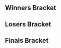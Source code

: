 <!-- Generated with http://tournament-nub.rhcloud.com/toliquipedia name=showdowngg-SFGameNight73 -->{{DISPLAYTITLE:Get Smashed at the Foundry #73: Bracket}}{{SetGame|melee}}<!--
-->{{tabs static
|name1=Overview
|link1=Get_Smashed_at_the_Foundry/73
|name2=Bracket
|link2=Get_Smashed_at_the_Foundry/73/Bracket
|This=2
}}
==Winners Bracket==
{{64DEWBracketA
|column-width=155
|r1m1p1=SFAT |r1m1p1flag=us |r1m1p1score=W |r1m1win=1
|r1m1p2=Bye |r1m1p2flag= |r1m1p2score=-

|r1m2p1=Clubs |r1m2p1flag= |r1m2p1score=2 |r1m2win=1
|r1m2p2=DJ Swerve |r1m2p2flag= |r1m2p2score=0

|r1m3p1=Arcadia |r1m3p1flag= |r1m3p1score=W |r1m3win=1
|r1m3p2=Bye |r1m3p2flag= |r1m3p2score=-

|r1m4p1=Ahmad |r1m4p1flag= |r1m4p1score=W |r1m4win=1
|r1m4p2=Bye |r1m4p2flag= |r1m4p2score=-

|r1m5p1=gaR |r1m5p1flag=us |r1m5p1score=W |r1m5win=1
|r1m5p2=Bye |r1m5p2flag= |r1m5p2score=-

|r1m6p1=Dr Jwns |r1m6p1flag= |r1m6p1score=2 |r1m6win=1
|r1m6p2=MADgood |r1m6p2flag= |r1m6p2score=0

|r1m7p1=Germ |r1m7p1flag=us |r1m7p1score=W |r1m7win=1
|r1m7p2=Bye |r1m7p2flag= |r1m7p2score=-

|r1m8p1=LTigre |r1m8p1flag= |r1m8p1score=2 |r1m8win=1
|r1m8p2=Mari |r1m8p2flag= |r1m8p2score=0

|r1m9p1=D..P |r1m9p1flag=us |r1m9p1score=W |r1m9win=1
|r1m9p2=Bye |r1m9p2flag= |r1m9p2score=-

|r1m10p1=Nick Allen |r1m10p1flag= |r1m10p1score=2 |r1m10win=1
|r1m10p2=Charlezard |r1m10p2flag= |r1m10p2score=0

|r1m11p1=w33dL0rd840 |r1m11p1flag=us |r1m11p1score=W |r1m11win=1
|r1m11p2=Bye |r1m11p2flag= |r1m11p2score=-

|r1m12p1=Danny Paguiao |r1m12p1flag= |r1m12p1score=2 |r1m12win=1
|r1m12p2=Ventus Hearts |r1m12p2flag= |r1m12p2score=0

|r1m13p1=Toph |r1m13p1flag=us |r1m13p1score=W |r1m13win=1
|r1m13p2=Bye |r1m13p2flag= |r1m13p2score=-

|r1m14p1=Glee |r1m14p1flag= |r1m14p1score=2 |r1m14win=1
|r1m14p2=Pride |r1m14p2flag= |r1m14p2score=1

|r1m15p1=ycz6 |r1m15p1flag=us |r1m15p1score=W |r1m15win=1
|r1m15p2=Bye |r1m15p2flag= |r1m15p2score=-

|r1m16p1=Drewgong |r1m16p1flag= |r1m16p1score=0 |r1m16win=2
|r1m16p2=Lock |r1m16p2flag= |r1m16p2score=2

|r1m17p1=Shroomed |r1m17p1flag=us |r1m17p1score=W |r1m17win=1
|r1m17p2=Bye |r1m17p2flag= |r1m17p2score=-

|r1m18p1=Fordacious |r1m18p1flag= |r1m18p1score=0 |r1m18win=2
|r1m18p2=Sabelan |r1m18p2flag= |r1m18p2score=2

|r1m19p1=Glitter |r1m19p1flag= |r1m19p1score=W |r1m19win=1
|r1m19p2=Bye |r1m19p2flag= |r1m19p2score=-

|r1m20p1=Imyt |r1m20p1flag= |r1m20p1score=W |r1m20win=1
|r1m20p2=Bye |r1m20p2flag= |r1m20p2score=-

|r1m21p1=Phil |r1m21p1flag=us |r1m21p1score=W |r1m21win=1
|r1m21p2=Bye |r1m21p2flag= |r1m21p2score=-

|r1m22p1=Irish |r1m22p1flag= |r1m22p1score=2 |r1m22win=1
|r1m22p2=SDKing |r1m22p2flag= |r1m22p2score=0

|r1m23p1=Hyprid |r1m23p1flag= |r1m23p1score=W |r1m23win=1
|r1m23p2=Bye |r1m23p2flag= |r1m23p2score=-

|r1m24p1=Ghettotastic |r1m24p1flag= |r1m24p1score=0 |r1m24win=2
|r1m24p2=Deem |r1m24p2flag= |r1m24p2score=2

|r1m25p1=HomeMadeWaffles |r1m25p1flag=us |r1m25p1score=W |r1m25win=1
|r1m25p2=Bye |r1m25p2flag= |r1m25p2score=-

|r1m26p1=Atrioc |r1m26p1flag= |r1m26p1score=2 |r1m26win=1
|r1m26p2=Ethan |r1m26p2flag= |r1m26p2score=0

|r1m27p1=Catnip |r1m27p1flag=us |r1m27p1score=W |r1m27win=1
|r1m27p2=Bye |r1m27p2flag= |r1m27p2score=-

|r1m28p1=Char |r1m28p1flag= |r1m28p1score=2 |r1m28win=1
|r1m28p2=Chaz |r1m28p2flag= |r1m28p2score=0

|r1m29p1=Kalamazhu |r1m29p1flag=us |r1m29p1score=W |r1m29win=1
|r1m29p2=Bye |r1m29p2flag= |r1m29p2score=-

|r1m30p1=Spevak |r1m30p1flag= |r1m30p1score=2 |r1m30win=1
|r1m30p2=SLEEPY TIME |r1m30p2flag= |r1m30p2score=0

|r1m31p1=Ky |r1m31p1flag= |r1m31p1score=W |r1m31win=1
|r1m31p2=Bye |r1m31p2flag= |r1m31p2score=-

|r1m32p1=Myko |r1m32p1flag= |r1m32p1score=2 |r1m32win=1
|r1m32p2=Bobo |r1m32p2flag= |r1m32p2score=0

|r2m1p1=SFAT |r2m1p1flag=us |r2m1p1score=2 |r2m1win=1
|r2m1p2=Clubs |r2m1p2flag= |r2m1p2score=0

|r2m2p1=Arcadia |r2m2p1flag= |r2m2p1score=2 |r2m2win=1
|r2m2p2=Ahmad |r2m2p2flag= |r2m2p2score=0

|r2m3p1=gaR |r2m3p1flag=us |r2m3p1score=2 |r2m3win=1
|r2m3p2=Dr Jwns |r2m3p2flag= |r2m3p2score=0

|r2m4p1=Germ |r2m4p1flag=us |r2m4p1score=2 |r2m4win=1
|r2m4p2=LTigre |r2m4p2flag= |r2m4p2score=0

|r2m5p1=D..P |r2m5p1flag=us |r2m5p1score=2 |r2m5win=1
|r2m5p2=Nick Allen |r2m5p2flag= |r2m5p2score=0

|r2m6p1=w33dL0rd840 |r2m6p1flag=us |r2m6p1score=2 |r2m6win=1
|r2m6p2=Danny Paguiao |r2m6p2flag= |r2m6p2score=0

|r2m7p1=Toph |r2m7p1flag=us |r2m7p1score=2 |r2m7win=1
|r2m7p2=Glee |r2m7p2flag= |r2m7p2score=0

|r2m8p1=ycz6 |r2m8p1flag=us |r2m8p1score=2 |r2m8win=1
|r2m8p2=Lock |r2m8p2flag= |r2m8p2score=0

|r2m9p1=Shroomed |r2m9p1flag=us |r2m9p1score=2 |r2m9win=1
|r2m9p2=Sabelan |r2m9p2flag= |r2m9p2score=0

|r2m10p1=Glitter |r2m10p1flag= |r2m10p1score=2 |r2m10win=1
|r2m10p2=Imyt |r2m10p2flag= |r2m10p2score=0

|r2m11p1=Phil |r2m11p1flag=us |r2m11p1score=2 |r2m11win=1
|r2m11p2=Irish |r2m11p2flag= |r2m11p2score=0

|r2m12p1=Hyprid |r2m12p1flag= |r2m12p1score=2 |r2m12win=1
|r2m12p2=Deem |r2m12p2flag= |r2m12p2score=0

|r2m13p1=HomeMadeWaffles |r2m13p1flag=us |r2m13p1score=2 |r2m13win=1
|r2m13p2=Atrioc |r2m13p2flag= |r2m13p2score=0

|r2m14p1=Catnip |r2m14p1flag=us |r2m14p1score=2 |r2m14win=1
|r2m14p2=Char |r2m14p2flag= |r2m14p2score=0

|r2m15p1=Kalamazhu |r2m15p1flag=us |r2m15p1score=2 |r2m15win=1
|r2m15p2=Spevak |r2m15p2flag= |r2m15p2score=0

|r2m16p1=Ky |r2m16p1flag= |r2m16p1score=2 |r2m16win=1
|r2m16p2=Myko |r2m16p2flag= |r2m16p2score=1

|r3m1p1=SFAT |r3m1p1flag=us |r3m1p1score=2 |r3m1win=1
|r3m1p2=Arcadia |r3m1p2flag= |r3m1p2score=0

|r3m2p1=gaR |r3m2p1flag=us |r3m2p1score=0 |r3m2win=2
|r3m2p2=Germ |r3m2p2flag=us |r3m2p2score=2

|r3m3p1=D..P |r3m3p1flag=us |r3m3p1score=2 |r3m3win=1
|r3m3p2=w33dL0rd840 |r3m3p2flag=us |r3m3p2score=0

|r3m4p1=Toph |r3m4p1flag=us |r3m4p1score=2 |r3m4win=1
|r3m4p2=ycz6 |r3m4p2flag=us |r3m4p2score=1

|r3m5p1=Shroomed |r3m5p1flag=us |r3m5p1score=2 |r3m5win=1
|r3m5p2=Glitter |r3m5p2flag= |r3m5p2score=0

|r3m6p1=Phil |r3m6p1flag=us |r3m6p1score=0 |r3m6win=2
|r3m6p2=Hyprid |r3m6p2flag= |r3m6p2score=2

|r3m7p1=HomeMadeWaffles |r3m7p1flag=us |r3m7p1score=0 |r3m7win=2
|r3m7p2=Catnip |r3m7p2flag=us |r3m7p2score=2

|r3m8p1=Kalamazhu |r3m8p1flag=us |r3m8p1score=2 |r3m8win=1
|r3m8p2=Ky |r3m8p2flag= |r3m8p2score=0

|r4m1p1=SFAT |r4m1p1flag=us |r4m1p1score=2 |r4m1win=1
|r4m1p2=Germ |r4m1p2flag=us |r4m1p2score=0

|r4m2p1=D..P |r4m2p1flag=us |r4m2p1score=1 |r4m2win=2
|r4m2p2=Toph |r4m2p2flag=us |r4m2p2score=2

|r4m3p1=Shroomed |r4m3p1flag=us |r4m3p1score=2 |r4m3win=1
|r4m3p2=Hyprid |r4m3p2flag= |r4m3p2score=0

|r4m4p1=Catnip |r4m4p1flag=us |r4m4p1score=0 |r4m4win=2
|r4m4p2=Kalamazhu |r4m4p2flag=us |r4m4p2score=2

|r5m1p1=SFAT |r5m1p1flag=us |r5m1p1score=3 |r5m1win=1
|r5m1p2=Toph |r5m1p2flag=us |r5m1p2score=0

|r5m2p1=Shroomed |r5m2p1flag=us |r5m2p1score=0 |r5m2win=2
|r5m2p2=Kalamazhu |r5m2p2flag=us |r5m2p2score=3
}}

==Losers Bracket==
{{64DELBracketSmwA
|tourneylink=Get Smashed at the Foundry/73
|tourneyname=Get Smashed at the Foundry #73
|l1placement=49-64
|l2placement=33-48
|l3placement=25-32
|l4placement=17-24
|l5placement=13-16
|l6placement=9-12
|l7placement=7-8
|l8placement=5-6
|column-width=155
|l1m1p1=Bye |l1m1p1flag= |l1m1p1score=- |l1m1win=2
|l1m1p2=DJ Swerve |l1m1p2flag= |l1m1p2score=W

|l1m2p1=Bye |l1m2p1flag= |l1m2p1score=- |l1m2win=
|l1m2p2=Bye |l1m2p2flag= |l1m2p2score=W

|l1m3p1=Bye |l1m3p1flag= |l1m3p1score=- |l1m3win=2
|l1m3p2=MADgood |l1m3p2flag= |l1m3p2score=W

|l1m4p1=Bye |l1m4p1flag= |l1m4p1score=- |l1m4win=2
|l1m4p2=Mari |l1m4p2flag= |l1m4p2score=W

|l1m5p1=Bye |l1m5p1flag= |l1m5p1score=- |l1m5win=2
|l1m5p2=Charlezard |l1m5p2flag= |l1m5p2score=W

|l1m6p1=Bye |l1m6p1flag= |l1m6p1score=- |l1m6win=2
|l1m6p2=Ventus Hearts |l1m6p2flag= |l1m6p2score=W

|l1m7p1=Bye |l1m7p1flag= |l1m7p1score=- |l1m7win=2
|l1m7p2=Pride |l1m7p2flag= |l1m7p2score=W

|l1m8p1=Bye |l1m8p1flag= |l1m8p1score=- |l1m8win=2
|l1m8p2=Drewgong |l1m8p2flag= |l1m8p2score=W

|l1m9p1=Bye |l1m9p1flag= |l1m9p1score=- |l1m9win=2
|l1m9p2=Fordacious |l1m9p2flag= |l1m9p2score=W

|l1m10p1=Bye |l1m10p1flag= |l1m10p1score=- |l1m10win=
|l1m10p2=Bye |l1m10p2flag= |l1m10p2score=W

|l1m11p1=Bye |l1m11p1flag= |l1m11p1score=- |l1m11win=2
|l1m11p2=SDKing |l1m11p2flag= |l1m11p2score=W

|l1m12p1=Bye |l1m12p1flag= |l1m12p1score=- |l1m12win=2
|l1m12p2=Ghettotastic |l1m12p2flag= |l1m12p2score=W

|l1m13p1=Bye |l1m13p1flag= |l1m13p1score=- |l1m13win=2
|l1m13p2=Ethan |l1m13p2flag= |l1m13p2score=W

|l1m14p1=Bye |l1m14p1flag= |l1m14p1score=- |l1m14win=2
|l1m14p2=Chaz |l1m14p2flag= |l1m14p2score=W

|l1m15p1=Bye |l1m15p1flag= |l1m15p1score=- |l1m15win=2
|l1m15p2=SLEEPY TIME |l1m15p2flag= |l1m15p2score=W

|l1m16p1=Bye |l1m16p1flag= |l1m16p1score=- |l1m16win=2
|l1m16p2=Bobo |l1m16p2flag= |l1m16p2score=W

|l2m1p1=Myko |l2m1p1flag= |l2m1p1score=2 |l2m1win=1
|l2m1p2=DJ Swerve |l2m1p2flag= |l2m1p2score=0

|l2m2p1=Spevak |l2m2p1flag= |l2m2p1score=W |l2m2win=1
|l2m2p2=Bye |l2m2p2flag= |l2m2p2score=-

|l2m3p1=Char |l2m3p1flag= |l2m3p1score=1 |l2m3win=2
|l2m3p2=MADgood |l2m3p2flag= |l2m3p2score=2

|l2m4p1=Atrioc |l2m4p1flag= |l2m4p1score=2 |l2m4win=1
|l2m4p2=Mari |l2m4p2flag= |l2m4p2score=0

|l2m5p1=Deem |l2m5p1flag= |l2m5p1score=2 |l2m5win=1
|l2m5p2=Charlezard |l2m5p2flag= |l2m5p2score=0

|l2m6p1=Irish |l2m6p1flag= |l2m6p1score=2 |l2m6win=1
|l2m6p2=Ventus Hearts |l2m6p2flag= |l2m6p2score=0

|l2m7p1=Imyt |l2m7p1flag= |l2m7p1score=1 |l2m7win=2
|l2m7p2=Pride |l2m7p2flag= |l2m7p2score=2

|l2m8p1=Sabelan |l2m8p1flag= |l2m8p1score=0 |l2m8win=2
|l2m8p2=Drewgong |l2m8p2flag= |l2m8p2score=2

|l2m9p1=Lock |l2m9p1flag= |l2m9p1score=2 |l2m9win=1
|l2m9p2=Fordacious |l2m9p2flag= |l2m9p2score=0

|l2m10p1=Glee |l2m10p1flag= |l2m10p1score=W |l2m10win=1
|l2m10p2=Bye |l2m10p2flag= |l2m10p2score=-

|l2m11p1=Danny Paguiao |l2m11p1flag= |l2m11p1score=2 |l2m11win=1
|l2m11p2=SDKing |l2m11p2flag= |l2m11p2score=0

|l2m12p1=Nick Allen |l2m12p1flag= |l2m12p1score=1 |l2m12win=2
|l2m12p2=Ghettotastic |l2m12p2flag= |l2m12p2score=2

|l2m13p1=LTigre |l2m13p1flag= |l2m13p1score=2 |l2m13win=1
|l2m13p2=Ethan |l2m13p2flag= |l2m13p2score=0

|l2m14p1=Dr Jwns |l2m14p1flag= |l2m14p1score=2 |l2m14win=1
|l2m14p2=Chaz |l2m14p2flag= |l2m14p2score=0

|l2m15p1=Ahmad |l2m15p1flag= |l2m15p1score=2 |l2m15win=1
|l2m15p2=SLEEPY TIME |l2m15p2flag= |l2m15p2score=0

|l2m16p1=Clubs |l2m16p1flag= |l2m16p1score=2 |l2m16win=1
|l2m16p2=Bobo |l2m16p2flag= |l2m16p2score=0

|l3m1p1=Myko |l3m1p1flag= |l3m1p1score=2 |l3m1win=1
|l3m1p2=Spevak |l3m1p2flag= |l3m1p2score=0

|l3m2p1=MADgood |l3m2p1flag= |l3m2p1score=0 |l3m2win=2
|l3m2p2=Atrioc |l3m2p2flag= |l3m2p2score=2

|l3m3p1=Deem |l3m3p1flag= |l3m3p1score=1 |l3m3win=2
|l3m3p2=Irish |l3m3p2flag= |l3m3p2score=2

|l3m4p1=Pride |l3m4p1flag= |l3m4p1score=0 |l3m4win=2
|l3m4p2=Drewgong |l3m4p2flag= |l3m4p2score=2

|l3m5p1=Lock |l3m5p1flag= |l3m5p1score=2 |l3m5win=1
|l3m5p2=Glee |l3m5p2flag= |l3m5p2score=0

|l3m6p1=Danny Paguiao |l3m6p1flag= |l3m6p1score=2 |l3m6win=1
|l3m6p2=Ghettotastic |l3m6p2flag= |l3m6p2score=0

|l3m7p1=LTigre |l3m7p1flag= |l3m7p1score=1 |l3m7win=2
|l3m7p2=Dr Jwns |l3m7p2flag= |l3m7p2score=2

|l3m8p1=Ahmad |l3m8p1flag= |l3m8p1score=2 |l3m8win=1
|l3m8p2=Clubs |l3m8p2flag= |l3m8p2score=0

|l4m1p1=ycz6 |l4m1p1flag=us |l4m1p1score=2 |l4m1win=1
|l4m1p2=Myko |l4m1p2flag= |l4m1p2score=0

|l4m2p1=w33dL0rd840 |l4m2p1flag=us |l4m2p1score=2 |l4m2win=1
|l4m2p2=Atrioc |l4m2p2flag= |l4m2p2score=0

|l4m3p1=gaR |l4m3p1flag=us |l4m3p1score=2 |l4m3win=1
|l4m3p2=Irish |l4m3p2flag= |l4m3p2score=0

|l4m4p1=Arcadia |l4m4p1flag= |l4m4p1score=0 |l4m4win=2
|l4m4p2=Drewgong |l4m4p2flag= |l4m4p2score=2

|l4m5p1=Ky |l4m5p1flag= |l4m5p1score=2 |l4m5win=1
|l4m5p2=Lock |l4m5p2flag= |l4m5p2score=0

|l4m6p1=HomeMadeWaffles |l4m6p1flag=us |l4m6p1score=2 |l4m6win=1
|l4m6p2=Danny Paguiao |l4m6p2flag= |l4m6p2score=0

|l4m7p1=Phil |l4m7p1flag=us |l4m7p1score=2 |l4m7win=1
|l4m7p2=Dr Jwns |l4m7p2flag= |l4m7p2score=0

|l4m8p1=Glitter |l4m8p1flag= |l4m8p1score=1 |l4m8win=2
|l4m8p2=Ahmad |l4m8p2flag= |l4m8p2score=2

|l5m1p1=ycz6 |l5m1p1flag=us |l5m1p1score=2 |l5m1win=1
|l5m1p2=w33dL0rd840 |l5m1p2flag=us |l5m1p2score=0

|l5m2p1=gaR |l5m2p1flag=us |l5m2p1score=2 |l5m2win=1
|l5m2p2=Drewgong |l5m2p2flag= |l5m2p2score=0

|l5m3p1=Ky |l5m3p1flag= |l5m3p1score=0 |l5m3win=2
|l5m3p2=HomeMadeWaffles |l5m3p2flag=us |l5m3p2score=2

|l5m4p1=Phil |l5m4p1flag=us |l5m4p1score=1 |l5m4win=2
|l5m4p2=Ahmad |l5m4p2flag= |l5m4p2score=2

|l6m1p1=Hyprid |l6m1p1flag= |l6m1p1score=0 |l6m1win=2
|l6m1p2=ycz6 |l6m1p2flag=us |l6m1p2score=2

|l6m2p1=Catnip |l6m2p1flag=us |l6m2p1score=2 |l6m2win=1
|l6m2p2=gaR |l6m2p2flag=us |l6m2p2score=0

|l6m3p1=Germ |l6m3p1flag=us |l6m3p1score=1 |l6m3win=2
|l6m3p2=HomeMadeWaffles |l6m3p2flag=us |l6m3p2score=2

|l6m4p1=D..P |l6m4p1flag=us |l6m4p1score=2 |l6m4win=1
|l6m4p2=Ahmad |l6m4p2flag= |l6m4p2score=1

|l7m1p1=ycz6 |l7m1p1flag=us |l7m1p1score=0 |l7m1win=2
|l7m1p2=Catnip |l7m1p2flag=us |l7m1p2score=2

|l7m2p1=HomeMadeWaffles |l7m2p1flag=us |l7m2p1score=2 |l7m2win=1
|l7m2p2=D..P |l7m2p2flag=us |l7m2p2score=0

|l8m1p1=Toph |l8m1p1flag=us |l8m1p1score=2 |l8m1win=1
|l8m1p2=Catnip |l8m1p2flag=us |l8m1p2score=1

|l8m2p1=Shroomed |l8m2p1flag=us |l8m2p1score=2 |l8m2win=1
|l8m2p2=HomeMadeWaffles |l8m2p2flag=us |l8m2p2score=0
}}
<onlyinclude>
==Finals Bracket==
{{DEFinalSmwBracket
|tourneylink=Get Smashed at the Foundry/73
|tourneyname=Get Smashed at the Foundry #73
|l1placement=4
|r2placement=3
|r3loserplacement=2
|r3winnerplacement=1
|export_score=true
<!-- FROM WINNERS -->
|r1m1p1=SFAT |r1m1p1flag=us |r1m1p1score=3 |r1m1win=1
|r1m1p2=Kalamazhu |r1m1p2flag=us |r1m1p2score=2

<!-- FROM LOSERS -->
|l1m1p1=Toph |l1m1p1flag=us |l1m1p1score=1 |l1m1win=2
|l1m1p2=Shroomed |l1m1p2flag=us |l1m1p2score=3

<!-- LOSERS FINALS -->
|r2m1p1=Kalamazhu |r2m1p1flag=us |r2m1p1score=1 |r2m1win=2
|r2m1p2=Shroomed |r2m1p2flag=us |r2m1p2score=3

<!-- GRAND FINALS -->
|r3m1p1=SFAT |r3m1p1flag=us |r3m1p1score=3 |r3m1win=1
|r3m1p2=Shroomed |r3m1p2flag=us |r3m1p2score=1
}}
</onlyinclude>
